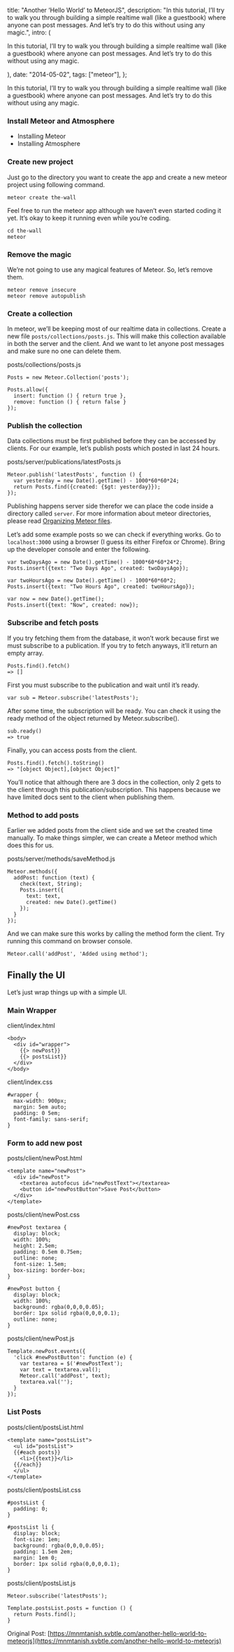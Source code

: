 


  title: "Another ‘Hello World’ to MeteorJS",
  description: "In this tutorial, I’ll try to walk you through building a simple  realtime wall (like a guestbook) where anyone can post messages. And  let’s try to do this without using any magic.",
  intro: (
    <section>
      <p>In this tutorial, I’ll try to walk you through building a simple  realtime wall (like a guestbook) where anyone can post messages. And  let’s try to do this without using any magic.</p>
    </section>
  ),
  date: "2014-05-02",
  tags: ["meteor"],
};


In this tutorial, I’ll try to walk you through building a simple  realtime wall (like a guestbook) where anyone can post messages. And  let’s try to do this without using any magic.

### Install Meteor and Atmosphere

* Installing Meteor
* Installing Atmosphere

### Create new project

Just go to the directory you want to create the app and create a new meteor project using following command.

```
meteor create the-wall

```

Feel free to run the meteor app although we haven’t even started  coding it yet. It’s okay to keep it running even while you’re coding.

```
cd the-wall
meteor

```

### Remove the magic

We’re not going to use any magical features of Meteor. So, let’s remove them.

```
meteor remove insecure
meteor remove autopublish

```

### Create a collection

In meteor, we’ll be keeping most of our realtime data in collections. Create a new file `posts/collections/posts.js`.  This will make this collection available in both the server and the  client. And we want to let anyone post messages and make sure no one can  delete them.

posts/collections/posts.js

```
Posts = new Meteor.Collection('posts');

Posts.allow({
  insert: function () { return true },
  remove: function () { return false }
});

```

### Publish the collection

Data collections must be first published before they can be accessed  by clients. For our example, let’s publish posts which posted in last 24  hours.

posts/server/publications/latestPosts.js

```
Meteor.publish('latestPosts', function () {
  var yesterday = new Date().getTime() - 1000*60*60*24;
  return Posts.find({created: {$gt: yesterday}});
});

```

Publishing happens server side therefor we can place the code inside a directory called `server`. For more information about meteor directories, please read [Organizing Meteor files](#).

Let’s add some example posts so we can check if everything works. Go to `localhost:3000` using a browser (I guess its either Firefox or Chrome). Bring up the developer console and enter the following.

```
var twoDaysAgo = new Date().getTime() - 1000*60*60*24*2;
Posts.insert({text: "Two Days Ago", created: twoDaysAgo});

var twoHoursAgo = new Date().getTime() - 1000*60*60*2;
Posts.insert({text: "Two Hours Ago", created: twoHoursAgo});

var now = new Date().getTime();
Posts.insert({text: "Now", created: now});

```

### Subscribe and fetch posts

If you try fetching them from the database, it won’t work because  first we must subscribe to a publication. If you try to fetch anyways,  it’ll return an empty array.

```
Posts.find().fetch()
=> []

```

First you must subscribe to the publication and wait until it’s ready.

```
var sub = Meteor.subscribe('latestPosts');

```

After some time, the subscription will be ready. You can check it  using the ready method of the object returned by Meteor.subscribe().

```
sub.ready()
=> true

```

Finally, you can access posts from the client.

```
Posts.find().fetch().toString()
=> "[object Object],[object Object]"

```

You’ll notice that although there are 3 docs in the collection, only 2  gets to the client through this publication/subscription. This happens  because we have limited docs sent to the client when publishing them.

### Method to add posts

Earlier we added posts from the client side and we set the created  time manually. To make things simpler, we can create a Meteor method  which does this for us.

posts/server/methods/saveMethod.js

```
Meteor.methods({
  addPost: function (text) {
    check(text, String);
    Posts.insert({
      text: text,
      created: new Date().getTime()
    });
  }
});

```

And we can make sure this works by calling the method form the client. Try running this command on browser console.

```
Meteor.call('addPost', 'Added using method');

```

## Finally the UI

Let’s just wrap things up with a simple UI.

### Main Wrapper

client/index.html

```
<body>
  <div id="wrapper">
    {{> newPost}}
    {{> postsList}}
  </div>
</body>

```

client/index.css

```
#wrapper {
  max-width: 900px;
  margin: 5em auto;
  padding: 0 5em;
  font-family: sans-serif;
}

```

### Form to add new post

posts/client/newPost.html

```
<template name="newPost">
  <div id="newPost">
    <textarea autofocus id="newPostText"></textarea>
    <button id="newPostButton">Save Post</button>
  </div>
</template>

```

posts/client/newPost.css

```
#newPost textarea {
  display: block;
  width: 100%;
  height: 2.5em;
  padding: 0.5em 0.75em;
  outline: none;
  font-size: 1.5em;
  box-sizing: border-box;
}

#newPost button {
  display: block;
  width: 100%;
  background: rgba(0,0,0,0.05);
  border: 1px solid rgba(0,0,0,0.1);
  outline: none;
}

```

posts/client/newPost.js

```
Template.newPost.events({
  'click #newPostButton': function (e) {
    var textarea = $('#newPostText');
    var text = textarea.val();
    Meteor.call('addPost', text);
    textarea.val('');
  }
});

```

### List Posts

posts/client/postsList.html

```
<template name="postsList">
  <ul id="postsList">
  {{#each posts}}
    <li>{{text}}</li>
  {{/each}}
  </ul>
</template>

```

posts/client/postsList.css

```
#postsList {
  padding: 0;
}

#postsList li {
  display: block;
  font-size: 1em;
  background: rgba(0,0,0,0.05);
  padding: 1.5em 2em;
  margin: 1em 0;
  border: 1px solid rgba(0,0,0,0.1);
}

```

posts/client/postsList.js

```
Meteor.subscribe('latestPosts');

Template.postsList.posts = function () {
  return Posts.find();
}

```

Original Post: [https://mnmtanish.svbtle.com/another-hello-world-to-meteorjs](https://mnmtanish.svbtle.com/another-hello-world-to-meteorjs)
